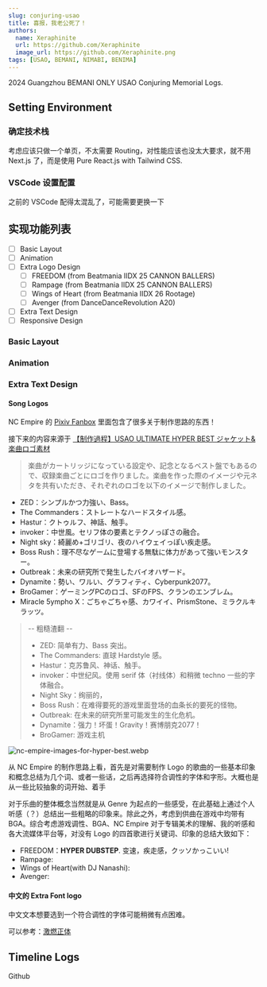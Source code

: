 ```yaml
---
slug: conjuring-usao
title: 喜报，我老公死了！
authors:
  name: Xeraphinite
  url: https://github.com/Xeraphinite
  image_url: https://github.com/Xeraphinite.png
tags: [USAO, BEMANI, NIMABI, BENIMA]
---
```


2024 Guangzhou BEMANI ONLY USAO Conjuring Memorial Logs.

<!-- truncate -->

## Setting Environment

### 确定技术栈

考虑应该只做一个单页，不太需要 Routing，对性能应该也没太大要求，就不用 Next.js 了，而是使用 Pure React.js with Tailwind CSS.

### VSCode 设置配置

之前的 VSCode 配得太混乱了，可能需要更换一下

## 实现功能列表

- [ ] Basic Layout
- [ ] Animation
- [ ] Extra Logo Design
  - [ ] FREEDOM (from Beatmania IIDX 25 CANNON BALLERS)
  - [ ] Rampage (from Beatmania IIDX 25 CANNON BALLERS)
  - [ ] Wings of Heart (from Beatmania IIDX 26 Rootage)
  - [ ] Avenger (from DanceDanceRevolution A20)
- [ ] Extra Text Design
- [ ] Responsive Design

### Basic Layout

### Animation

### Extra Text Design

#### Song Logos

NC Empire 的 [Pixiv Fanbox](https://ncempire.fanbox.cc/) 里面包含了很多关于制作思路的东西！

接下来的内容来源于 [【制作過程】USAO ULTIMATE HYPER BEST ジャケット&楽曲ロゴ素材](https://ncempire.fanbox.cc/posts/510195)

> 楽曲がカートリッジになっている設定や、記念となるベスト盤でもあるので、収録楽曲ごとにロゴを作りました。楽曲を作った際のイメージや元ネタを共有いただき、それぞれのロゴを以下のイメージで制作しました。
- ZED：シンプルかつ力強い、Bass。
- The Commanders：ストレートなハードスタイル感。
- Hastur：クトゥルフ、神話、触手。
- invoker：中世風。セリフ体の要素とテクノっぽさの融合。
- Night sky：綺麗め+ゴリゴリ、夜のハイウェイっぽい疾走感。
- Boss Rush：理不尽なゲームに登場する無駄に体力があって強いモンスター。
- Outbreak：未来の研究所で発生したバイオハザード。
- Dynamite：勢い、ワルい、グラフィティ、Cyberpunk2077。
- BroGamer：ゲーミングPCのロゴ、SFのFPS、クランのエンブレム。
- Miracle 5ympho X：ごちゃごちゃ感、カワイイ、PrismStone、ミラクルキラッツ。

> -- 粗糙渣翻 --
> - ZED: 简单有力、Bass 突出。
> - The Commanders: 直球 Hardstyle 感。
> - Hastur：克苏鲁风、神话、触手。
> - invoker：中世纪风。使用 serif 体（衬线体）和稍微 techno 一些的字体融合。
> - Night Sky：绚丽的，
> - Boss Rush：在难得要死的游戏里面登场的血条长的要死的怪物。
> - Outbreak: 在未来的研究所里可能发生的生化危机。
> - Dynamite：强力！坏蛋！Gravity！赛博朋克2077！
> - BroGamer: 游戏主机

![nc-empire-images-for-hyper-best.webp](https://storage.googleapis.com/studio-design-asset-files/projects/1pqDj4KdWj/s-1200x727_v-fms_webp_138a9113-adbf-465a-ba8b-1493252b357e_middle.webp)

从 NC Empire 的制作思路上看，首先是对需要制作 Logo 的歌曲的一些基本印象和概念总结为几个词、或者一些话，之后再选择符合调性的字体和字形。大概也是从一些比较抽象的词开始、着手

对于乐曲的整体概念当然就是从 Genre 为起点的一些感受，在此基础上通过个人听感（？）总结出一些粗略的印象来。除此之外，考虑到供曲在游戏中均带有 BGA。综合考虑游戏调性、BGA、NC Empire 对于专辑美术的理解、我的听感和各大流媒体平台等，对没有 Logo 的四首歌进行关键词、印象的总结大致如下：

- FREEDOM：**HYPER DUBSTEP**. 变速，疾走感，クッソかっこいい!
- Rampage:
- Wings of Heart(with DJ Nanashi):
- Avenger:

#### 中文的 Extra Font logo

中文文本想要选到一个符合调性的字体可能稍微有点困难。

可以参考：[激燃正体](https://webfont.justfont.com/fontdetail/255)

## Timeline Logs

Github
